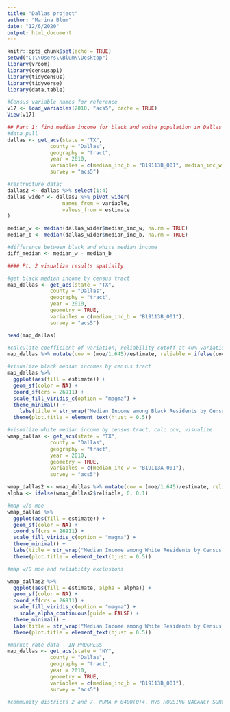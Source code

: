---
title: "Dallas project"
author: "Marina Blum"
date: "12/6/2020"
output: html_document
---

```{r setup, include=FALSE}
knitr::opts_chunk$set(echo = TRUE)
setwd("C:\\Users\\Blum\\Desktop")
library(vroom)
library(censusapi)
library(tidycensus)
library(tidyverse)
library(data.table)
```

```{r acs}

#Census variable names for reference
v17 <- load_variables(2010, "acs5", cache = TRUE)
View(v17)

## Part 1: find median income for black and white population in Dallas County, 2010
#data pull
dallas <- get_acs(state = "TX", 
              county = "Dallas",
              geography = "tract",
              year = 2010,
              variables = c(median_inc_b = "B19113B_001", median_inc_w = "B19113A_001"),
              survey = "acs5")

#restructure data; 
dallas2 <- dallas %>% select(1:4)
dallas_wider <- dallas2 %>% pivot_wider(
                  names_from = variable,
                  values_from = estimate
)

median_w <- median(dallas_wider$median_inc_w, na.rm = TRUE)
median_b <- median(dallas_wider$median_inc_b, na.rm = TRUE)

#difference between black and white median income
diff_median <- median_w - median_b 

#### Pt. 2 visualize results spatially

#get black median income by census tract
map_dallas <- get_acs(state = "TX", 
              county = "Dallas",
              geography = "tract",
              year = 2010,
              geometry = TRUE,
              variables = c(median_inc_b = "B19113B_001"),
              survey = "acs5")

head(map_dallas)

#calculate coefficient of variation, reliability cutoff at 40% variation based on moe
map_dallas %>% mutate(cov = (moe/1.645)/estimate, reliable = ifelse(cov > 0.40, 1, 0))

#visualize black median incomes by census tract
map_dallas %>% 
  ggplot(aes(fill = estimate)) +
  geom_sf(color = NA) +
  coord_sf(crs = 26911) +
  scale_fill_viridis_c(option = "magma") +
  theme_minimal() +
    labs(title = str_wrap("Median Income among Black Residents by Census Tract Dallas County, 2010", 55), fill = "Median Income ($)") +
  theme(plot.title = element_text(hjust = 0.5))

#visualize white median income by census tract, calc cov, visualize
wmap_dallas <- get_acs(state = "TX", 
              county = "Dallas",
              geography = "tract",
              year = 2010,
              geometry = TRUE,
              variables = c(median_inc_w = "B19113A_001"),
              survey = "acs5")

wmap_dallas2 <- wmap_dallas %>% mutate(cov = (moe/1.645)/estimate, reliable = ifelse(cov > 0.40, 1, 0))
alpha <- ifelse(wmap_dallas2$reliable, 0, 0.1)

#map w/o moe
wmap_dallas %>% 
  ggplot(aes(fill = estimate)) +
  geom_sf(color = NA) +
  coord_sf(crs = 26911) +
  scale_fill_viridis_c(option = "magma") +
  theme_minimal() +
  labs(title = str_wrap("Median Income among White Residents by Census Tract Dallas County, 2010", 55), fill = "Median Income ($)") +
  theme(plot.title = element_text(hjust = 0.5)) 

#map w/O moe and reliabilty exclusions

wmap_dallas2 %>% 
  ggplot(aes(fill = estimate, alpha = alpha)) +
  geom_sf(color = NA) +
  coord_sf(crs = 26911) +
  scale_fill_viridis_c(option = "magma") +
    scale_alpha_continuous(guide = FALSE) +
  theme_minimal() +
  labs(title = str_wrap("Median Income among White Residents by Census Tract Dallas County, 2010", 55), fill = "Median Income ($)", caption = "*White fill is low reliability data, while grey fill indicates no data available.") +
  theme(plot.title = element_text(hjust = 0.5))

```

```{r}
#market rate data - IN PROGRESS - 
map_dallas <- get_acs(state = "NY", 
              county = "Dallas",
              geography = "tract",
              year = 2010,
              geometry = TRUE,
              variables = c(median_inc_b = "B19113B_001"),
              survey = "acs5")

#community districts 2 and 7. PUMA # 0400(0)4. HVS HOUSING VACANCY SURVEY CENSUS + NYC. 1993. 96 98/9

```

